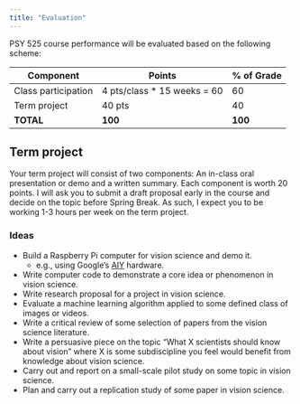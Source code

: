 ```yaml
---
title: "Evaluation"
---
```


PSY 525 course performance will be evaluated based on the following scheme:

| Component           | Points                       | % of Grade |
|---------------------|------------------------------|------------|
| Class participation | 4 pts/class * 15 weeks = 60  | 60         |
| Term project        | 40 pts                       | 40         |
| **TOTAL**           | **100**                      | **100**    |

## Term project

Your term project will consist of two components: An in-class oral presentation or demo and a written summary. Each component is worth 20 points. 
I will ask you to submit a draft proposal early in the course and decide on the topic before Spring Break. As such, I expect you to be working 1-3 hours per week on the term project.

### Ideas

- Build a Raspberry Pi computer for vision science and demo it.
    - e.g., using Google's [AIY](http://www.microcenter.com/product/501552/AIY_VISION_KIT) hardware.
- Write computer code to demonstrate a core idea or phenomenon in vision science.
- Write research proposal for a project in vision science.
- Evaluate a machine learning algorithm applied to some defined class of images or videos.
- Write a critical review of some selection of papers from the vision science literature.
- Write a persuasive piece on the topic "What X scientists should know about vision" where X is some subdiscipline you feel would benefit from knowledge about vision science.
- Carry out and report on a small-scale pilot study on some topic in vision science.
- Plan and carry out a replication study of some paper in vision science.

